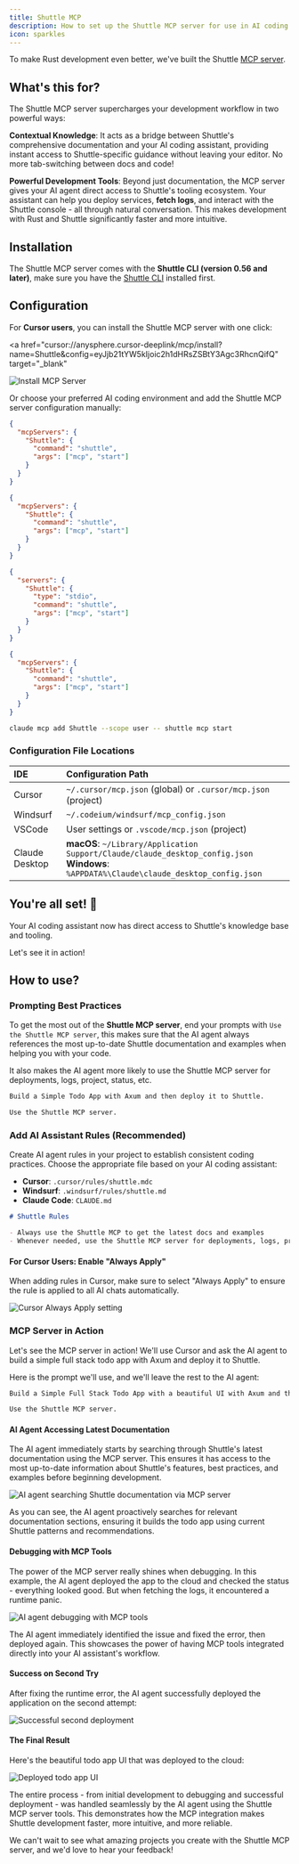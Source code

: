 ```yaml
---
title: Shuttle MCP
description: How to set up the Shuttle MCP server for use in AI coding assistants
icon: sparkles
---
```


To make Rust development even better, we've built the Shuttle [MCP server](https://modelcontextprotocol.io/).

## What's this for?

The Shuttle MCP server supercharges your development workflow in two powerful ways:

**Contextual Knowledge**: It acts as a bridge between Shuttle's comprehensive documentation and your AI coding assistant, providing instant access to Shuttle-specific guidance without leaving your editor. No more tab-switching between docs and code!

**Powerful Development Tools**: Beyond just documentation, the MCP server gives your AI agent direct access to Shuttle's tooling ecosystem. Your assistant can help you deploy services, **fetch logs**, and interact with the Shuttle console - all through natural conversation. This makes development with Rust and Shuttle significantly faster and more intuitive.

## Installation

The Shuttle MCP server comes with the **Shuttle CLI (version 0.56 and later)**, make sure you have the [Shuttle CLI](https://docs.shuttle.dev/getting-started/installation) installed first.

## Configuration

For **Cursor users**, you can install the Shuttle MCP server with one click:

<a
  href="cursor://anysphere.cursor-deeplink/mcp/install?name=Shuttle&config=eyJjb21tYW5kIjoic2h1dHRsZSBtY3Agc3RhcnQifQ"
  target="_blank"
>
  <img
    src="https://cursor.com/deeplink/mcp-install-light.svg"
    alt="Install MCP Server"
    noZoom
  />
</a>

Or choose your preferred AI coding environment and add the Shuttle MCP server configuration manually:

<CodeGroup>

```json Cursor
{
  "mcpServers": {
    "Shuttle": {
      "command": "shuttle",
      "args": ["mcp", "start"]
    }
  }
}
```

```json Windsurf
{
  "mcpServers": {
    "Shuttle": {
      "command": "shuttle",
      "args": ["mcp", "start"]
    }
  }
}
```

```json VSCode
{
  "servers": {
    "Shuttle": {
      "type": "stdio",
      "command": "shuttle",
      "args": ["mcp", "start"]
    }
  }
}
```

```json Claude Desktop
{
  "mcpServers": {
    "Shuttle": {
      "command": "shuttle",
      "args": ["mcp", "start"]
    }
  }
}
```

```bash Claude Code
claude mcp add Shuttle --scope user -- shuttle mcp start
```

</CodeGroup>

### Configuration File Locations

| IDE            | Configuration Path                                                                                                                          |
| :------------- | :------------------------------------------------------------------------------------------------------------------------------------------ |
| Cursor         | `~/.cursor/mcp.json` (global) or `.cursor/mcp.json` (project)                                                                               |
| Windsurf       | `~/.codeium/windsurf/mcp_config.json`                                                                                                       |
| VSCode         | User settings or `.vscode/mcp.json` (project)                                                                                               |
| Claude Desktop | **macOS**: `~/Library/Application Support/Claude/claude_desktop_config.json`<br/>**Windows**: `%APPDATA%\Claude\claude_desktop_config.json` |

## You're all set! 🚀

Your AI coding assistant now has direct access to Shuttle's knowledge base and tooling.

Let's see it in action!

## How to use?

### Prompting Best Practices

To get the most out of the **Shuttle MCP server**, end your prompts with `Use the Shuttle MCP server`, this makes sure that the AI agent always references the most up-to-date Shuttle documentation and examples when helping you with your code.

It also makes the AI agent more likely to use the Shuttle MCP server for deployments, logs, project, status, etc.

```txt
Build a Simple Todo App with Axum and then deploy it to Shuttle.

Use the Shuttle MCP server.
```

### Add AI Assistant Rules (Recommended)

Create AI agent rules in your project to establish consistent coding practices. Choose the appropriate file based on your AI coding assistant:

- **Cursor**: `.cursor/rules/shuttle.mdc`
- **Windsurf**: `.windsurf/rules/shuttle.md`
- **Claude Code**: `CLAUDE.md`

```markdown
# Shuttle Rules

- Always use the Shuttle MCP to get the latest docs and examples
- Whenever needed, use the Shuttle MCP server for deployments, logs, project, status, etc.
```

#### For Cursor Users: Enable "Always Apply"

When adding rules in Cursor, make sure to select "Always Apply" to ensure the rule is applied to all AI chats automatically.

![Cursor Always Apply setting](/images/mcp/always-apply.png)

### MCP Server in Action

Let's see the MCP server in action! We'll use Cursor and ask the AI agent to build a simple full stack todo app with Axum and deploy it to Shuttle.

Here is the prompt we'll use, and we'll leave the rest to the AI agent:

```txt Prompt
Build a Simple Full Stack Todo App with a beautiful UI with Axum and then deploy it to Shuttle.

Use the Shuttle MCP server.
```

#### AI Agent Accessing Latest Documentation

The AI agent immediately starts by searching through Shuttle's latest documentation using the MCP server. This ensures it has access to the most up-to-date information about Shuttle's features, best practices, and examples before beginning development.

![AI agent searching Shuttle documentation via MCP server](/images/mcp/ai-searching-docs.png)

As you can see, the AI agent proactively searches for relevant documentation sections, ensuring it builds the todo app using current Shuttle patterns and recommendations.

#### Debugging with MCP Tools

The power of the MCP server really shines when debugging. In this example, the AI agent deployed the app to the cloud and checked the status - everything looked good. But when fetching the logs, it encountered a runtime panic.

![AI agent debugging with MCP tools](/images/mcp/ai-debugging.png)

The AI agent immediately identified the issue and fixed the error, then deployed again. This showcases the power of having MCP tools integrated directly into your AI assistant's workflow.

#### Success on Second Try

After fixing the runtime error, the AI agent successfully deployed the application on the second attempt:

![Successful second deployment](/images/mcp/ai-agent-second-try-success.png)

#### The Final Result

Here's the beautiful todo app UI that was deployed to the cloud:

![Deployed todo app UI](/images/mcp/todo-app-ui.png)

The entire process - from initial development to debugging and successful deployment - was handled seamlessly by the AI agent using the Shuttle MCP server tools. This demonstrates how the MCP integration makes Shuttle development faster, more intuitive, and more reliable.

We can't wait to see what amazing projects you create with the Shuttle MCP server, and we'd love to hear your feedback!
